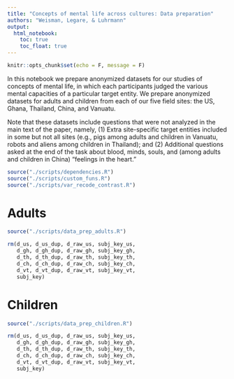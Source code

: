 ```yaml
---
title: "Concepts of mental life across cultures: Data preparation"
authors: "Weisman, Legare, & Luhrmann"
output: 
  html_notebook:
    toc: true
    toc_float: true
---
```


```r
knitr::opts_chunk$set(echo = F, message = F)
```

In this notebook we prepare anonymized datasets for our studies of concepts of mental life, in which each participants judged the various mental capacities of a particular target entity. We prepare anonymized datasets for adults and children from each of our five field sites: the US, Ghana, Thailand, China, and Vanuatu. 

Note that these datasets include questions that were not analyzed in the main text of the paper, namely, (1) Extra site-specific target entities included in some but not all sites (e.g., pigs among adults and children in Vanuatu, robots and aliens among children in Thailand); and (2) Additional questions asked at the end of the task about blood, minds, souls, and (among adults and children in China) "feelings in the heart."

```r
source("./scripts/dependencies.R")
source("./scripts/custom_funs.R")
source("./scripts/var_recode_contrast.R")
```


# Adults

```r
source("./scripts/data_prep_adults.R")
```

```r
rm(d_us, d_us_dup, d_raw_us, subj_key_us,
   d_gh, d_gh_dup, d_raw_gh, subj_key_gh,
   d_th, d_th_dup, d_raw_th, subj_key_th,
   d_ch, d_ch_dup, d_raw_ch, subj_key_ch,
   d_vt, d_vt_dup, d_raw_vt, subj_key_vt,
   subj_key)
```


# Children

```r
source("./scripts/data_prep_children.R")
```


```r
rm(d_us, d_us_dup, d_raw_us, subj_key_us,
   d_gh, d_gh_dup, d_raw_gh, subj_key_gh,
   d_th, d_th_dup, d_raw_th, subj_key_th,
   d_ch, d_ch_dup, d_raw_ch, subj_key_ch,
   d_vt, d_vt_dup, d_raw_vt, subj_key_vt,
   subj_key)
```


